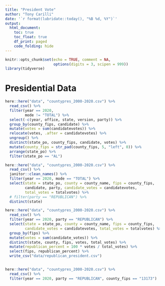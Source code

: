 ```yaml
---
title: "President Vote"
author: "Tony Carilli"
date: '`r format(lubridate::today(), "%B %d, %Y")`'
output: 
  html_document:
    toc: true
    toc_float: true
    df_print: paged
    code_folding: hide
---
```


```r
knitr::opts_chunk$set(echo = TRUE, comment = NA,
                      options(digits = 3, scipen = 999))
library(tidyverse)
```

# Presidential Data

```r
here::here("data", "countypres_2000-2020.csv") %>% 
  read_csv() %>% 
  filter(year == 2020,
         mode != "TOTAL") %>% 
  select(-c(year, office, state, version, party)) %>%
  group_by(county_fips, candidate) %>% 
  mutate(votes = sum(candidatevotes)) %>% 
  relocate(votes, .after = candidatevotes) %>% 
  ungroup() %>% 
  distinct(state_po, county_fips, candidate, votes) %>% 
  mutate(county_fips = str_pad(county_fips, 5, "left", 0)) %>% 
  arrange(state_po) %>% 
  filter(state_po == "AL")
```

```r
here::here("data", "countypres_2000-2020.csv") %>% 
  read_csv() %>% 
  janitor::clean_names() %>%
  filter(year == 2020, mode == "TOTAL") %>% 
  select(state = state_po, county = county_name, fips = county_fips,
         candidate, party, candidate_votes = candidatevotes,
         total_votes = totalvotes) %>% 
  # filter(party == "REPUBLICAN") %>% 
  distinct(state)
```

```r
here::here("data", "countypres_2000-2020.csv") %>% 
  read_csv() %>% 
  filter(year == 2020, party == "REPUBLICAN") %>% 
  select(state = state_po, county = county_name, fips = county_fips, 
         candidate_votes = candidatevotes, total_votes = totalvotes) %>% 
  group_by(fips) %>% 
  mutate(votes = sum(candidate_votes)) %>% 
  distinct(state, county, fips, votes, total_votes) %>% 
  mutate(republican_percent = 100 * votes / total_votes) %>% 
  select(fips, republican_percent) %>% 
  write_csv("data/republican_president.csv")
  
```

```r
here::here("data", "countypres_2000-2020.csv") %>% 
  read_csv() %>% 
  filter(year == 2020, party == "REPUBLICAN", county_fips == "13173")
```

